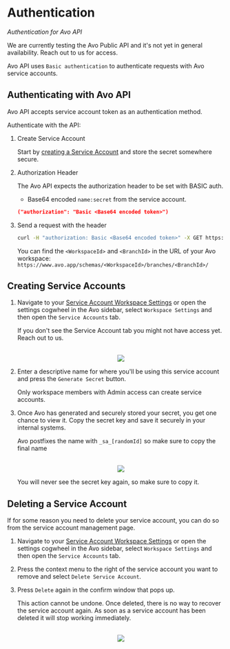 
# Authentication

_Authentication for Avo API_

<Callout>We are currently testing the Avo Public API and it's not yet in general availability. Reach out to us for access.</Callout>

Avo API uses `Basic authentication` to authenticate requests with Avo service accounts.

## Authenticating with Avo API

Avo API accepts service account token as an authentication method.

Authenticate with the API:

1. Create Service Account

   Start by [creating a Service Account](/public-api/authentication#creating-service-accounts) and store the secret somewhere secure.

2. Authorization Header

   The Avo API expects the authorization header to be set with BASIC auth.

   - Base64 encoded `name:secret` from the service account.

   ```json
   ("authorization": "Basic <Base64 encoded token>")
   ```

3. Send a request with the header

   ```sh
   curl -H "authorization: Basic <Base64 encoded token>" -X GET https://api.avo.app/workspaces/<WorkspaceId>/branches/<BranchId>/export/v1
   ```

   <Callout>You can find the `<WorkspaceId>` and `<BranchId>` in the URL of your Avo workspace: `https://www.avo.app/schemas/<WorkspaceId>/branches/<BranchId>/`</Callout>

## Creating Service Accounts

1. Navigate to your [Service Account Workspace Settings](https://www.avo.app/schemas/default?settings=service-accounts) or open the settings cogwheel in the Avo sidebar, select `Workspace Settings` and then open the `Service Accounts` tab.

   <Callout>If you don't see the Service Account tab you might not have access yet. Reach out to us.</Callout>

   <br />
   <center>
     <img src={'/docs/images/public-api/service-accounts.png'} />
   </center>

2. Enter a descriptive name for where you'll be using this service account and press the `Generate Secret` button.

   <Callout>Only workspace members with Admin access can create service accounts.</Callout>

3. Once Avo has generated and securely stored your secret, you get one chance to view it. Copy the secret key and save it securely in your internal systems.

   <Callout>Avo postfixes the name with `_sa_[randomId]` so make sure to copy the final name</Callout>

   <br />
   <center>
     <img src={'/docs/images/public-api/create-service-account.png'} width={411} />
   </center>

   <Callout>You will never see the secret key again, so make sure to copy it.</Callout>

## Deleting a Service Account

If for some reason you need to delete your service account, you can do so from the service account management page.

1. Navigate to your [Service Account Workspace Settings](https://www.avo.app/schemas/default?settings=service-accounts) or open the settings cogwheel in the Avo sidebar, select `Workspace Settings` and then open the `Service Accounts` tab.

2. Press the context menu to the right of the service account you want to remove and select `Delete Service Account`.

3. Press `Delete` again in the confirm window that pops up.

   <Callout>This action cannot be undone. Once deleted, there is no way to recover the service account again. As soon as a service account has been deleted it will stop working immediately.</Callout>

   <br />
   <center>
     <img src={'/docs/images/public-api/delete-service-account.png'} width={416} />
   </center>
